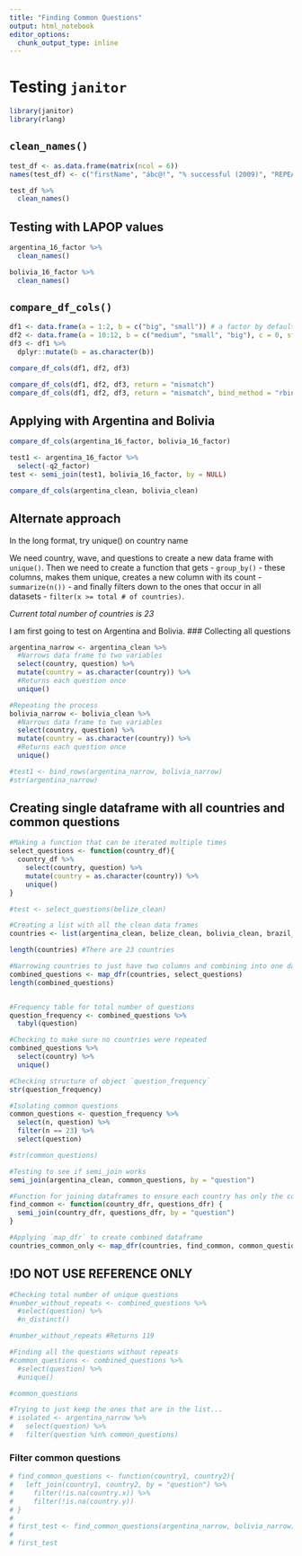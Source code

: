 ```yaml
---
title: "Finding Common Questions"
output: html_notebook
editor_options: 
  chunk_output_type: inline
---
```


# Testing `janitor`
```r
library(janitor)
library(rlang)
```

## `clean_names()`
```r
test_df <- as.data.frame(matrix(ncol = 6))
names(test_df) <- c("firstName", "ábc@!", "% successful (2009)", "REPEAT VALUE", "REPEAT VALUE")
```

```r
test_df %>% 
  clean_names()
```

## Testing with LAPOP values
```r
argentina_16_factor %>% 
  clean_names()

bolivia_16_factor %>% 
  clean_names()
```

## `compare_df_cols()`

```r
df1 <- data.frame(a = 1:2, b = c("big", "small")) # a factor by default
df2 <- data.frame(a = 10:12, b = c("medium", "small", "big"), c = 0, stringsAsFactors = FALSE)
df3 <- df1 %>%
  dplyr::mutate(b = as.character(b))

compare_df_cols(df1, df2, df3)

compare_df_cols(df1, df2, df3, return = "mismatch")
compare_df_cols(df1, df2, df3, return = "mismatch", bind_method = "rbind") # default is dplyr::bind_rows
```

## Applying with Argentina and Bolivia

```r
compare_df_cols(argentina_16_factor, bolivia_16_factor)
```

```r
test1 <- argentina_16_factor %>% 
  select(-q2_factor)
test <- semi_join(test1, bolivia_16_factor, by = NULL)
```

```r
compare_df_cols(argentina_clean, bolivia_clean)
```

## Alternate approach
In the long format, try unique() on country name

We need country, wave, and questions to create a new data frame with `unique()`. Then we need to create a function that gets - `group_by()` - these columns, makes them unique, creates a new column with its count - `summarize(n())` - and finally filters down to the ones that occur in all datasets - `filter(x >= total # of countries)`.

*Current total number of countries is 23*

I am first going to test on Argentina and Bolivia.
### Collecting all questions
```r
argentina_narrow <- argentina_clean %>% 
  #Narrows data frame to two variables
  select(country, question) %>% 
  mutate(country = as.character(country)) %>% 
  #Returns each question once
  unique()

#Repeating the process
bolivia_narrow <- bolivia_clean %>% 
  #Narrows data frame to two variables
  select(country, question) %>% 
  mutate(country = as.character(country)) %>% 
  #Returns each question once
  unique()

#test1 <- bind_rows(argentina_narrow, bolivia_narrow)
#str(argentina_narrow)
```

## Creating single dataframe with all countries and common questions
```r
#Making a function that can be iterated multiple times
select_questions <- function(country_df){
  country_df %>% 
    select(country, question) %>% 
    mutate(country = as.character(country)) %>% 
    unique()
}

#test <- select_questions(belize_clean)

#Creating a list with all the clean data frames
countries <- list(argentina_clean, belize_clean, bolivia_clean, brazil_clean, canada_clean, chile_clean, colombia_clean, costa_clean, ecuador_clean, elsalvador_clean, guatemala_clean, guyana_clean, honduras_clean, jamaica_clean, mexico_clean, nicaragua_clean, panama_clean, paraguay_clean, peru_clean, suriname_clean, uruguay_clean, usa_clean, venezuela_clean)

length(countries) #There are 23 countries

#Narrowing countries to just have two columns and combining into one data frame
combined_questions <- map_dfr(countries, select_questions)
length(combined_questions)


#Frequency table for total number of questions
question_frequency <- combined_questions %>% 
  tabyl(question)

#Checking to make sure no countries were repeated
combined_questions %>% 
  select(country) %>% 
  unique()

#Checking structure of object `question_frequency`
str(question_frequency)

#Isolating common questions
common_questions <- question_frequency %>% 
  select(n, question) %>% 
  filter(n == 23) %>% 
  select(question)

#str(common_questions)

#Testing to see if semi_join works
semi_join(argentina_clean, common_questions, by = "question")

#Function for joining dataframes to ensure each country has only the common questions
find_common <- function(country_dfr, questions_dfr) {
  semi_join(country_dfr, questions_dfr, by = "question")
}

#Applying `map_dfr` to create combined dataframe
countries_common_only <- map_dfr(countries, find_common, common_questions)
```

## !DO NOT USE REFERENCE ONLY
```r
#Checking total number of unique questions
#number_without_repeats <- combined_questions %>% 
  #select(question) %>% 
  #n_distinct()

#number_without_repeats #Returns 119

#Finding all the questions without repeats
#common_questions <- combined_questions %>% 
  #select(question) %>% 
  #unique()

#common_questions

#Trying to just keep the ones that are in the list...
# isolated <- argentina_narrow %>% 
#   select(question) %>% 
#   filter(question %in% common_questions)
```

### Filter common questions
```r
# find_common_questions <- function(country1, country2){
#   left_join(country1, country2, by = "question") %>% 
#     filter(!is.na(country.x)) %>% 
#     filter(!is.na(country.y))
# }
# 
# first_test <- find_common_questions(argentina_narrow, bolivia_narrow)
# 
# first_test
```

